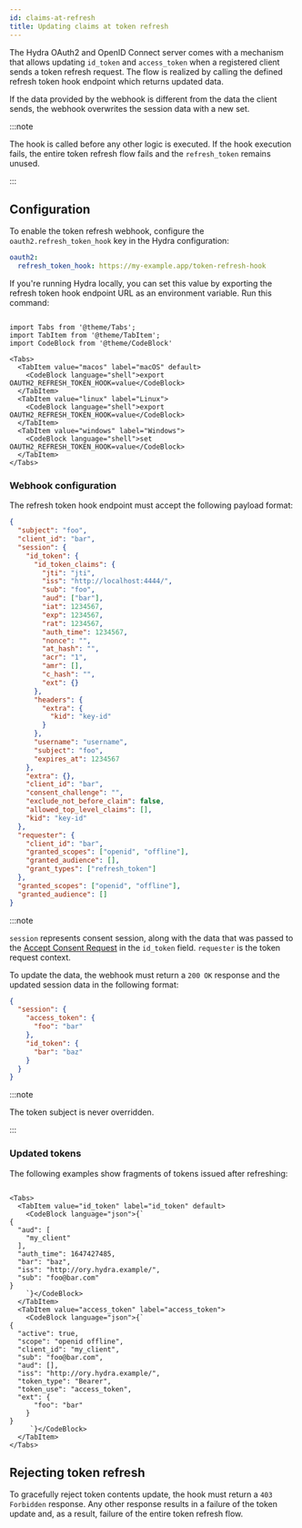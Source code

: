 ```yaml
---
id: claims-at-refresh
title: Updating claims at token refresh
---
```


The Hydra OAuth2 and OpenID Connect server comes with a mechanism that allows updating `id_token` and `access_token` when a
registered client sends a token refresh request. The flow is realized by calling the defined refresh token hook endpoint which
returns updated data.

If the data provided by the webhook is different from the data the client sends, the webhook overwrites the session data with a
new set.

:::note

The hook is called before any other logic is executed. If the hook execution fails, the entire token refresh flow fails and the
`refresh_token` remains unused.

:::

## Configuration

To enable the token refresh webhook, configure the `oauth2.refresh_token_hook` key in the Hydra configuration:

```yaml
oauth2:
  refresh_token_hook: https://my-example.app/token-refresh-hook
```

If you're running Hydra locally, you can set this value by exporting the refresh token hook endpoint URL as an environment
variable. Run this command:

```mdx-code-block

import Tabs from '@theme/Tabs';
import TabItem from '@theme/TabItem';
import CodeBlock from '@theme/CodeBlock'

<Tabs>
  <TabItem value="macos" label="macOS" default>
    <CodeBlock language="shell">export OAUTH2_REFRESH_TOKEN_HOOK=value</CodeBlock>
  </TabItem>
  <TabItem value="linux" label="Linux">
    <CodeBlock language="shell">export OAUTH2_REFRESH_TOKEN_HOOK=value</CodeBlock>
  </TabItem>
  <TabItem value="windows" label="Windows">
    <CodeBlock language="shell">set OAUTH2_REFRESH_TOKEN_HOOK=value</CodeBlock>
  </TabItem>
</Tabs>
```

### Webhook configuration

The refresh token hook endpoint must accept the following payload format:

```json
{
  "subject": "foo",
  "client_id": "bar",
  "session": {
    "id_token": {
      "id_token_claims": {
        "jti": "jti",
        "iss": "http://localhost:4444/",
        "sub": "foo",
        "aud": ["bar"],
        "iat": 1234567,
        "exp": 1234567,
        "rat": 1234567,
        "auth_time": 1234567,
        "nonce": "",
        "at_hash": "",
        "acr": "1",
        "amr": [],
        "c_hash": "",
        "ext": {}
      },
      "headers": {
        "extra": {
          "kid": "key-id"
        }
      },
      "username": "username",
      "subject": "foo",
      "expires_at": 1234567
    },
    "extra": {},
    "client_id": "bar",
    "consent_challenge": "",
    "exclude_not_before_claim": false,
    "allowed_top_level_claims": [],
    "kid": "key-id"
  },
  "requester": {
    "client_id": "bar",
    "granted_scopes": ["openid", "offline"],
    "granted_audience": [],
    "grant_types": ["refresh_token"]
  },
  "granted_scopes": ["openid", "offline"],
  "granted_audience": []
}
```

:::note

`session` represents consent session, along with the data that was passed to the
[Accept Consent Request](https://www.ory.sh/docs/hydra/reference/api#operation/acceptConsentRequest) in the `id_token` field.
`requester` is the token request context.

To update the data, the webhook must return a `200 OK` response and the updated session data in the following format:

```json
{
  "session": {
    "access_token": {
      "foo": "bar"
    },
    "id_token": {
      "bar": "baz"
    }
  }
}
```

:::note

The token subject is never overridden.

:::

### Updated tokens

The following examples show fragments of tokens issued after refreshing:

```mdx-code-block

<Tabs>
  <TabItem value="id_token" label="id_token" default>
    <CodeBlock language="json">{`
{
  "aud": [
    "my_client"
  ],
  "auth_time": 1647427485,
  "bar": "baz",
  "iss": "http://ory.hydra.example/",
  "sub": "foo@bar.com"
}
    `}</CodeBlock>
  </TabItem>
  <TabItem value="access_token" label="access_token">
    <CodeBlock language="json">{`
{
  "active": true,
  "scope": "openid offline",
  "client_id": "my_client",
  "sub": "foo@bar.com",
  "aud": [],
  "iss": "http://ory.hydra.example/",
  "token_type": "Bearer",
  "token_use": "access_token",
  "ext": {
      "foo": "bar"
    }
}
     `}</CodeBlock>
  </TabItem>
</Tabs>
```

## Rejecting token refresh

To gracefully reject token contents update, the hook must return a `403 Forbidden` response. Any other response results in a
failure of the token update and, as a result, failure of the entire token refresh flow.
